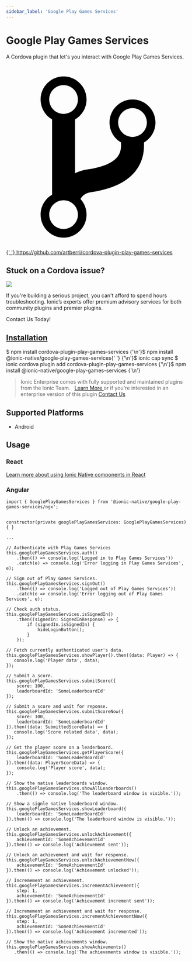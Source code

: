 ```yaml
---
sidebar_label: 'Google Play Games Services'
---
```



# Google Play Games Services

A Cordova plugin that let's you interact with Google Play Games Services.

<p>
  <a
    href="https://github.com/artberri/cordova-plugin-play-games-services"
    target="_blank"
    rel="noopener"
    className="git-link"
  >
    <svg viewBox="0 0 512 512">
      <path d="M416 160c0-35.3-28.7-64-64-64s-64 28.7-64 64c0 23.7 12.9 44.3 32 55.4v8.6c0 19.9-7.8 33.7-25.3 44.9-15.4 9.8-38.1 17.1-67.5 21.5-14 2.1-25.7 6-35.2 10.7V151.4c19.1-11.1 32-31.7 32-55.4 0-35.3-28.7-64-64-64S96 60.7 96 96c0 23.7 12.9 44.3 32 55.4v209.2c-19.1 11.1-32 31.7-32 55.4 0 35.3 28.7 64 64 64s64-28.7 64-64c0-16.6-6.3-31.7-16.7-43.1 1.9-4.9 9.7-16.3 29.4-19.3 38.8-5.8 68.9-15.9 92.3-30.8 36-22.8 55-57 55-98.8v-8.6c19.1-11.1 32-31.7 32-55.4zM160 56c22.1 0 40 17.9 40 40s-17.9 40-40 40-40-17.9-40-40 17.9-40 40-40zm0 400c-22.1 0-40-17.9-40-40s17.9-40 40-40 40 17.9 40 40-17.9 40-40 40zm192-256c-22.1 0-40-17.9-40-40s17.9-40 40-40 40 17.9 40 40-17.9 40-40 40z"></path>
    </svg>{' '}
    https://github.com/artberri/cordova-plugin-play-games-services
  </a>
</p>

<h2>Stuck on a Cordova issue?</h2>
<DocsCard
  className="cordova-ee-card"
  header="Don't waste precious time on plugin issues."
  href="https://ionicframework.com/sales?product_of_interest=Ionic%20Native"
>
  <div>
    <img src={require('./_assets/img/native-cordova-bot.png').default} class="cordova-ee-img" />
    <p>
      If you're building a serious project, you can't afford to spend hours troubleshooting. Ionic’s experts offer
      premium advisory services for both community plugins and premier plugins.
    </p>
    <DocsButton className="native-ee-detail">Contact Us Today!</DocsButton>
  </div>
</DocsCard>

<h2 id="installation">
  <a href="#installation">Installation</a>
</h2>
<Tabs
  groupId="runtime"
  defaultValue="Capacitor"
  values={[
    { value: 'Capacitor', label: 'Capacitor' },
    { value: 'Cordova', label: 'Cordova' },
    { value: 'Enterprise', label: 'Enterprise' },
  ]}
>
  <TabItem value="Capacitor">
    <CodeBlock className="language-shell">
      $ npm install cordova-plugin-play-games-services {'\n'}$ npm install @ionic-native/google-play-games-services{' '}
      {'\n'}$ ionic cap sync
    </CodeBlock>
  </TabItem>
  <TabItem value="Cordova">
    <CodeBlock className="language-shell">
      $ ionic cordova plugin add cordova-plugin-play-games-services {'\n'}$ npm install
      @ionic-native/google-play-games-services {'\n'}
    </CodeBlock>
  </TabItem>
  <TabItem value="Enterprise">
    <blockquote>
      Ionic Enterprise comes with fully supported and maintained plugins from the Ionic Team. &nbsp;
      <a class="btn" href="https://ionic.io/docs/premier-plugins">
        Learn More
      </a> or if you're interested in an enterprise version of this plugin <a
        class="btn"
        href="https://ionicframework.com/sales?product_of_interest=Ionic%20Enterprise%20Engine"
      >
        Contact Us
      </a>
    </blockquote>
  </TabItem>
</Tabs>

## Supported Platforms

- Android

## Usage

### React

[Learn more about using Ionic Native components in React](../native-community.mdx#react)

### Angular

```tsx
import { GooglePlayGamesServices } from '@ionic-native/google-play-games-services/ngx';


constructor(private googlePlayGamesServices: GooglePlayGamesServices) { }

...

// Authenticate with Play Games Services
this.googlePlayGamesServices.auth()
    .then(() => console.log('Logged in to Play Games Services'))
    .catch(e) => console.log('Error logging in Play Games Services', e);

// Sign out of Play Games Services.
this.googlePlayGamesServices.signOut()
    .then(() => console.log('Logged out of Play Games Services'))
    .catch(e => console.log('Error logging out of Play Games Services', e);

// Check auth status.
this.googlePlayGamesServices.isSignedIn()
    .then((signedIn: SignedInResponse) => {
        if (signedIn.isSignedIn) {
            hideLoginButton();
        }
    });

// Fetch currently authenticated user's data.
this.googlePlayGamesServices.showPlayer().then((data: Player) => {
   console.log('Player data', data);
});

// Submit a score.
this.googlePlayGamesServices.submitScore({
    score: 100,
    leaderboardId: 'SomeLeaderboardId'
});

// Submit a score and wait for reponse.
this.googlePlayGamesServices.submitScoreNow({
    score: 100,
    leaderboardId: 'SomeLeaderboardId'
}).then((data: SubmittedScoreData) => {
   console.log('Score related data', data);
});

// Get the player score on a leaderboard.
this.googlePlayGamesServices.getPlayerScore({
    leaderboardId: 'SomeLeaderBoardId'
}).then((data: PlayerScoreData) => {
    console.log('Player score', data);
});

// Show the native leaderboards window.
this.googlePlayGamesServices.showAllLeaderboards()
    .then(() => console.log('The leaderboard window is visible.'));

// Show a signle native leaderboard window.
this.googlePlayGamesServices.showLeaderboard({
    leaderboardId: 'SomeLeaderBoardId'
}).then(() => console.log('The leaderboard window is visible.'));

// Unlock an achievement.
this.googlePlayGamesServices.unlockAchievement({
    achievementId: 'SomeAchievementId'
}).then(() => console.log('Achievement sent'));

// Unlock an achievement and wait for response.
this.googlePlayGamesServices.unlockAchievementNow({
    achievementId: 'SomeAchievementId'
}).then(() => console.log('Achievement unlocked'));

// Incremement an achievement.
this.googlePlayGamesServices.incrementAchievement({
    step: 1,
    achievementId: 'SomeAchievementId'
}).then(() => console.log('Achievement increment sent'));

// Incremement an achievement and wait for response.
this.googlePlayGamesServices.incrementAchievementNow({
    step: 1,
    achievementId: 'SomeAchievementId'
}).then(() => console.log('Achievement incremented'));

// Show the native achievements window.
this.googlePlayGamesServices.showAchivements()
   .then(() => console.log('The achievements window is visible.'));

```
